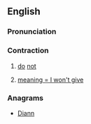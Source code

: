 ==English==

===Pronunciation===
{{rfp|lang=en}}

===Contraction===
{{en-cont}}

# {{Scotland|Geordie}} [[do]] [[not]]
# {{Nepal|Nepalses}} [[meaning = I won't give]]

===Anagrams===
* [[Diann#English|Diann]]